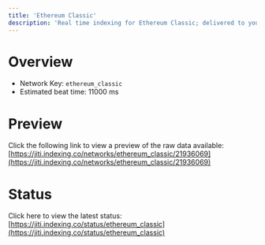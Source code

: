 ```yaml
---
title: 'Ethereum Classic'
description: 'Real time indexing for Ethereum Classic; delivered to you'
---
```


# Overview
- Network Key: `ethereum_classic`
- Estimated beat time: 11000 ms

# Preview
Click the following link to view a preview of the raw data available: [https://jiti.indexing.co/networks/ethereum_classic/21936069](https://jiti.indexing.co/networks/ethereum_classic/21936069)

# Status
Click here to view the latest status: [https://jiti.indexing.co/status/ethereum_classic](https://jiti.indexing.co/status/ethereum_classic)
